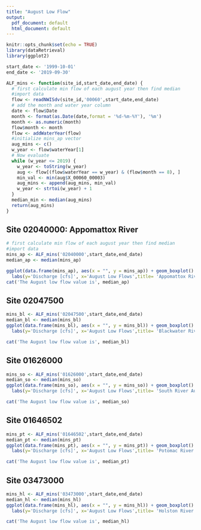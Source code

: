 ```yaml
---
title: "August Low Flow"
output:
  pdf_document: default
  html_document: default
---
```


```r
knitr::opts_chunk$set(echo = TRUE)
library(dataRetrieval)
library(ggplot2)
```

```r
start_date <- '1999-10-01'
end_date <- '2019-09-30'
```

```r
ALF_mins <- function(site_id,start_date,end_date) {
  # first calculate min flow of each august year then find median
  #import data
  flow <- readNWISdv(site_id,'00060',start_date,end_date)
  # add the month and water year column
  date <- flow$Date
  month <- format(as.Date(date,format = '%d-%m-%Y'), '%m')
  month <- as.numeric(month)
  flow$month <- month
  flow <- addWaterYear(flow)
  #initialize mins_ap vector
  aug_mins <- c()
  w_year <- flow$waterYear[1]
  # Now evaluate
  while (w_year <= 2019) {
    w_year <- toString(w_year)
    aug <- flow[(flow$waterYear == w_year) & (flow$month == 8), ]
    min_val <- min(aug$X_00060_00003)
    aug_mins <- append(aug_mins, min_val)
    w_year <- strtoi(w_year) + 1
  }
  median_min <- median(aug_mins)
  return(aug_mins)
}
```
## Site 02040000: Appomattox River

```r
# first calculate min flow of each august year then find median
#import data
mins_ap <- ALF_mins('02040000',start_date,end_date)
median_ap <- median(mins_ap)

ggplot(data.frame(mins_ap), aes(x = "", y = mins_ap)) + geom_boxplot() + theme_bw() +
  labs(y='Discharge [cfs]', x='August Low Flows',title= 'Appomattox River August Low Flows') 
cat('The August low flow value is', median_ap)

```

## Site 02047500
```r
mins_bl <- ALF_mins('02047500',start_date,end_date)
median_bl <- median(mins_bl)
ggplot(data.frame(mins_bl), aes(x = "", y = mins_bl)) + geom_boxplot() + theme_bw() +
  labs(y='Discharge [cfs]', x='August Low Flows',title= 'Blackwater River August Low Flows') 

cat('The August low flow value is', median_bl)

```


## Site 01626000
```r
mins_so <- ALF_mins('01626000',start_date,end_date)
median_so <- median(mins_so)
ggplot(data.frame(mins_so), aes(x = "", y = mins_so)) + geom_boxplot() + theme_bw() +
  labs(y='Discharge [cfs]', x='August Low Flows',title= 'South River August Low Flows') 

cat('The August low flow value is', median_so)

```

## Site 01646502
```r
mins_pt <- ALF_mins('01646502',start_date,end_date)
median_pt <- median(mins_pt)
ggplot(data.frame(mins_pt), aes(x = "", y = mins_pt)) + geom_boxplot() + theme_bw() +
  labs(y='Discharge [cfs]', x='August Low Flows',title= 'Potomac River August Low Flows') 

cat('The August low flow value is', median_pt)

```

## Site 03473000
```r
mins_hl <- ALF_mins('03473000',start_date,end_date)
median_hl <- median(mins_hl)
ggplot(data.frame(mins_hl), aes(x = "", y = mins_hl)) + geom_boxplot() + theme_bw() +
  labs(y='Discharge [cfs]', x='August Low Flows',title= 'Holston River August Low Flows') 

cat('The August low flow value is', median_hl)

```
